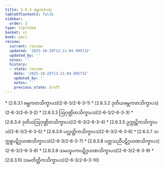```yaml
---
title: 2.6.3 ခမ္ဘကတဝဂ္ဂ
tableOfContents: false
sidebar:
  order: 3
type: tipitaka
basket: vi
book: paci
review:
  current: review
  updated: '2025-10-20T13:11:04.995732'
  updated_by: ''
  notes: ''
  history:
  - state: review
    date: '2025-10-20T13:11:04.995732'
    updated_by: ''
    notes: ''
    previous_state: draft
---
```



<DynamicBreadcrumb />


<ReviewStatus review={frontmatter.review} showDetails={true} />

<HypothesisAnnotation frontmatter={frontmatter} />



<TableOfContents book="paci" section="2.6.3">
* [2.6.3.1 ခမ္ဘကတသိက္ခာပဒ](2-6-3/2-6-3-1)
* [2.6.3.2 ဒုတိယခမ္ဘကတသိက္ခာပဒ](2-6-3/2-6-3-2)
* [2.6.3.3 ဩဂုဏ္ဌိတသိက္ခာပဒ](2-6-3/2-6-3-3)
* [2.6.3.4 ဒုတိယဩဂုဏ္ဌိတသိက္ခာပဒ](2-6-3/2-6-3-4)
* [2.6.3.5 ဥက္ကုဋိကသိက္ခာပဒ](2-6-3/2-6-3-5)
* [2.6.3.6 ပလ္လတ္ထိကသိက္ခာပဒ](2-6-3/2-6-3-6)
* [2.6.3.7 သက္ကစ္စပဋိဂ္ဂဟဏသိက္ခာပဒ](2-6-3/2-6-3-7)
* [2.6.3.8 ပတ္တသညီပဋိဂ္ဂဟဏသိက္ခာပဒ](2-6-3/2-6-3-8)
* [2.6.3.9 သမသူပကပဋိဂ္ဂဟဏသိက္ခာပဒ](2-6-3/2-6-3-9)
* [2.6.3.10 သမတိတ္တိကသိက္ခာပဒ](2-6-3/2-6-3-10)
</TableOfContents>